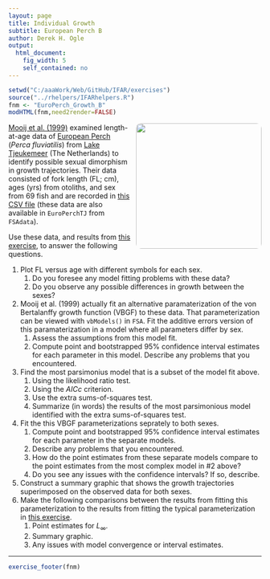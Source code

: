 ```yaml
---
layout: page
title: Individual Growth
subtitle: European Perch B
author: Derek H. Ogle
output: 
  html_document: 
    fig_width: 5
    self_contained: no
---
```

```r
setwd("C:/aaaWork/Web/GitHub/IFAR/exercises")
source("../rhelpers/IFARhelpers.R")
fnm <- "EuroPerch_Growth_B"
modHTML(fnm,need2render=FALSE)
```

<img style="float: right; margin: 0px 0px 10px 10px; border-radius:10px;" src="imgs/perch-in-the-rocks-pic.jpg" width="250px" />
[Mooij et al. (1999)](http://www.tandfonline.com/doi/abs/10.1577/1548-8659%281999%29128%3C0483%3AAACOFG%3E2.0.CO%3B2) examined length-at-age data of [European Perch](https://en.wikipedia.org/wiki/European_perch) (*Perca fluviatilis*) from [Lake Tjeukemeer](http://wldb.ilec.or.jp/data/databook_html/eur/eur-01.html) (The Netherlands) to identify possible sexual dimorphism in growth trajectories.  Their data consisted of fork length (FL; cm), ages (yrs) from otoliths, and sex from 69 fish and are recorded in [this CSV file](data/EuroPerchTJ.csv) (these data are also available in `EuroPerchTJ` from `FSAdata`).

Use these data, and results from [this exercise](EuroPerch_Growth_B.html), to answer the following questions.

1. Plot FL versus age with different symbols for each sex.
    1. Do you foresee any model fitting problems with these data?
    1. Do you observe any possible differences in growth between the sexes?
1. Mooij et al. (1999) actually fit an alternative paramaterization of the von Bertalanffy growth function (VBGF) to these data.  That parameterization can be viewed with `vbModels()` in `FSA`.  Fit the additive errors version of this paramaterization in a model where all parameters differ by sex.
    1. Assess the assumptions from this model fit.
    1. Compute point and bootstrapped 95% confidence interval estimates for each parameter in this model.  Describe any problems that you encountered.
1. Find the most parsimonius model that is a subset of the model fit above.
    1. Using the likelihood ratio test.
    1. Using the $AICc$ criterion.
    1. Use the extra sums-of-squares test. 
    1. Summarize (in words) the results of the most parsimonious model identified with the extra sums-of-squares test.
1. Fit the this VBGF parameterizations seprately to both sexes.
    1. Compute point and bootstrapped 95% confidence interval estimates for each parameter in the separate models.
    1. Describe any problems that you encountered.
    1. How do the point estimates from these separate models compare to the point estimates from the most complex model in #2 above?
    1. Do you see any issues with the confidence intervals?  If so, describe.
1. Construct a summary graphic that shows the growth trajectories superimposed on the observed data for both sexes.
1. Make the following comparisons between the results from fitting this parameterization to the results from fitting the typical parameterization in [this exercise](EuroPerch_Growth_A.html).
    1. Point estimates for $L_\infty$.
    1. Summary graphic.
    1. Any issues with model convergence or interval estimates.

---
```r
exercise_footer(fnm)
```
